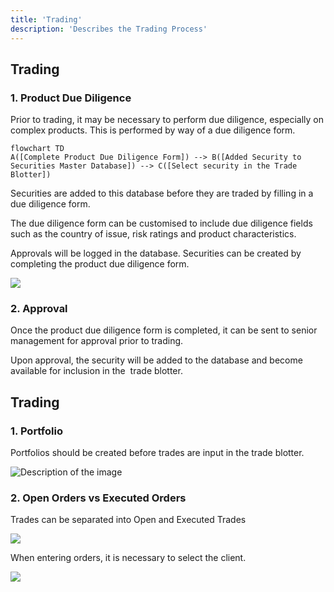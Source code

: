 ```yaml
---
title: 'Trading'
description: 'Describes the Trading Process'
---
```

## Trading

### 1. Product Due Diligence

Prior to trading, it may be necessary to perform due diligence, especially on complex products. This is performed by way of a due diligence form.

```mermaid
flowchart TD 
A([Complete Product Due Diligence Form]) --> B([Added Security to Securities Master Database]) --> C([Select security in the Trade Blotter])
```

Securities are added to this database before they are traded by filling in a due diligence form.

The due diligence form can be customised to include due diligence fields such as the country of issue, risk ratings and product characteristics.

Approvals will be logged in the database.
Securities can be created by completing the product due diligence form.

![](Screenshot2024-12-09at11.37.22PM.png)

### 2. Approval

Once the product due diligence form is completed, it can be sent to senior management for approval prior to trading.

Upon approval, the security will be added to the database and become available for inclusion in the  trade blotter.

## Trading

### 1. Portfolio

Portfolios should be created before trades are input in the trade blotter.

<Frame caption="Custom Portfolio">
  <img src="images/Screenshot2024-12-12at1.02.05AM.png" alt="Description of the image" />
</Frame>

### 2. Open Orders vs Executed Orders

Trades can be separated into Open and Executed Trades

<Frame caption="Open Orders and Executed Trades">
  <img src="images/Screenshot2024-12-12at1.15.49AM.png" />
</Frame>

When entering orders, it is necessary to select the client.

![](images/Screenshot2024-12-12at1.19.49AM.png)
